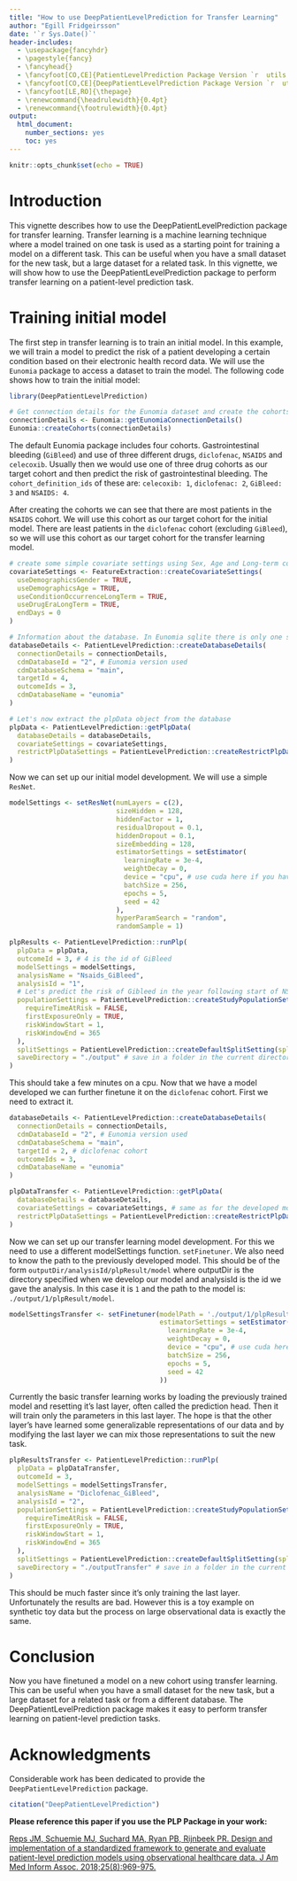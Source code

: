 ```yaml
---
title: "How to use DeepPatientLevelPrediction for Transfer Learning"
author: "Egill Fridgeirsson"
date: '`r Sys.Date()`'
header-includes:
  - \usepackage{fancyhdr}
  - \pagestyle{fancy}
  - \fancyhead{}
  - \fancyfoot[CO,CE]{PatientLevelPrediction Package Version `r  utils::packageVersion("PatientLevelPrediction")`}
  - \fancyfoot[CO,CE]{DeepPatientLevelPrediction Package Version `r  utils::packageVersion("DeepPatientLevelPrediction")`}
  - \fancyfoot[LE,RO]{\thepage}
  - \renewcommand{\headrulewidth}{0.4pt}
  - \renewcommand{\footrulewidth}{0.4pt}
output:
  html_document:
    number_sections: yes
    toc: yes
---
```


```{=html}
<!--
%\VignetteEngine{knitr::rmarkdown}
%\VignetteIndexEntry{Transfer Learning}
-->
```
```r
knitr::opts_chunk$set(echo = TRUE)
```

# Introduction

This vignette describes how to use the DeepPatientLevelPrediction package for transfer learning. Transfer learning is a machine learning technique where a model trained on one task is used as a starting point for training a model on a different task. This can be useful when you have a small dataset for the new task, but a large dataset for a related task. In this vignette, we will show how to use the DeepPatientLevelPrediction package to perform transfer learning on a patient-level prediction task.

# Training initial model

The first step in transfer learning is to train an initial model. In this example, we will train a model to predict the risk of a patient developing a certain condition based on their electronic health record data. We will use the `Eunomia` package to access a dataset to train the model. The following code shows how to train the initial model:

```r
library(DeepPatientLevelPrediction)

# Get connection details for the Eunomia dataset and create the cohorts
connectionDetails <- Eunomia::getEunomiaConnectionDetails()
Eunomia::createCohorts(connectionDetails)
```

The default Eunomia package includes four cohorts. Gastrointestinal bleeding (`GiBleed`) and use of three different drugs, `diclofenac`, `NSAIDS` and `celecoxib`. Usually then we would use one of three drug cohorts as our target cohort and then predict the risk of gastrointestinal bleeding. The `cohort_definition_ids` of these are: `celecoxib: 1`, `diclofenac: 2`, `GiBleed: 3` and `NSAIDS: 4`.

After creating the cohorts we can see that there are most patients in the `NSAIDS` cohort. We will use this cohort as our target cohort for the initial model. There are least patients in the `diclofenac` cohort (excluding `GiBleed`), so we will use this cohort as our target cohort for the transfer learning model.

```r
# create some simple covariate settings using Sex, Age and Long-term conditions and drug use in the last year.
covariateSettings <- FeatureExtraction::createCovariateSettings(
  useDemographicsGender = TRUE,
  useDemographicsAge = TRUE,
  useConditionOccurrenceLongTerm = TRUE,
  useDrugEraLongTerm = TRUE,
  endDays = 0
)

# Information about the database. In Eunomia sqlite there is only one schema, main and the cohorts are in a table named `cohort` which is the default. 
databaseDetails <- PatientLevelPrediction::createDatabaseDetails(
  connectionDetails = connectionDetails,
  cdmDatabaseId = "2", # Eunomia version used
  cdmDatabaseSchema = "main",
  targetId = 4,
  outcomeIds = 3,
  cdmDatabaseName = "eunomia"
)

# Let's now extract the plpData object from the database
plpData <- PatientLevelPrediction::getPlpData(
  databaseDetails = databaseDetails,
  covariateSettings = covariateSettings,
  restrictPlpDataSettings = PatientLevelPrediction::createRestrictPlpDataSettings()
)

```

Now we can set up our initial model development. We will use a simple `ResNet`.

```r
modelSettings <- setResNet(numLayers = c(2),
                           sizeHidden = 128,
                           hiddenFactor = 1,
                           residualDropout = 0.1,
                           hiddenDropout = 0.1,
                           sizeEmbedding = 128,
                           estimatorSettings = setEstimator(
                             learningRate = 3e-4,
                             weightDecay = 0,
                             device = "cpu", # use cuda here if you have a gpu
                             batchSize = 256,
                             epochs = 5,
                             seed = 42
                           ),
                           hyperParamSearch = "random",
                           randomSample = 1)

plpResults <- PatientLevelPrediction::runPlp(
  plpData = plpData,
  outcomeId = 3, # 4 is the id of GiBleed
  modelSettings = modelSettings,
  analysisName = "Nsaids_GiBleed",
  analysisId = "1",
  # Let's predict the risk of Gibleed in the year following start of NSAIDs use
  populationSettings = PatientLevelPrediction::createStudyPopulationSettings(
    requireTimeAtRisk = FALSE,
    firstExposureOnly = TRUE,
    riskWindowStart = 1,
    riskWindowEnd = 365
  ),
  splitSettings = PatientLevelPrediction::createDefaultSplitSetting(splitSeed = 42),
  saveDirectory = "./output" # save in a folder in the current directory
)

```

This should take a few minutes on a cpu. Now that we have a model developed we can further finetune it on the `diclofenac` cohort. First we need to extract it.

```r
databaseDetails <- PatientLevelPrediction::createDatabaseDetails(
  connectionDetails = connectionDetails,
  cdmDatabaseId = "2", # Eunomia version used
  cdmDatabaseSchema = "main",
  targetId = 2, # diclofenac cohort
  outcomeIds = 3,
  cdmDatabaseName = "eunomia"
)

plpDataTransfer <- PatientLevelPrediction::getPlpData(
  databaseDetails = databaseDetails,
  covariateSettings = covariateSettings, # same as for the developed model
  restrictPlpDataSettings = PatientLevelPrediction::createRestrictPlpDataSettings()
)

```

Now we can set up our transfer learning model development. For this we need to use a different modelSettings function. `setFinetuner`. We also need to know the path to the previously developed model. This should be of the form `outputDir/analysisId/plpResult/model` where outputDir is the directory specified when we develop our model and analysisId is the id we gave the analysis. In this case it is `1` and the path to the model is: `./output/1/plpResult/model`.

```r
modelSettingsTransfer <- setFinetuner(modelPath = './output/1/plpResult/model',
                                      estimatorSettings = setEstimator(
                                        learningRate = 3e-4,
                                        weightDecay = 0,
                                        device = "cpu", # use cuda here if you have a gpu
                                        batchSize = 256,
                                        epochs = 5,
                                        seed = 42
                                      ))

```

Currently the basic transfer learning works by loading the previously trained model and resetting it's last layer, often called the prediction head. Then it will train only the parameters in this last layer. The hope is that the other layer's have learned some generalizable representations of our data and by modifying the last layer we can mix those representations to suit the new task. 

```r
plpResultsTransfer <- PatientLevelPrediction::runPlp(
  plpData = plpDataTransfer,
  outcomeId = 3,
  modelSettings = modelSettingsTransfer,
  analysisName = "Diclofenac_GiBleed",
  analysisId = "2",
  populationSettings = PatientLevelPrediction::createStudyPopulationSettings(
    requireTimeAtRisk = FALSE,
    firstExposureOnly = TRUE,
    riskWindowStart = 1,
    riskWindowEnd = 365
  ),
  splitSettings = PatientLevelPrediction::createDefaultSplitSetting(splitSeed = 42),
  saveDirectory = "./outputTransfer" # save in a folder in the current directory
)
```

This should be much faster since it's only training the last layer. Unfortunately the results are bad. However this is a toy example on synthetic toy data but the process on large observational data is exactly the same. 

# Conclusion
Now you have finetuned a model on a new cohort using transfer learning. This can be useful when you have a small dataset for the new task, but a large dataset for a related task or from a different database. The DeepPatientLevelPrediction package makes it easy to perform transfer learning on patient-level prediction tasks.

# Acknowledgments

Considerable work has been dedicated to provide the
`DeepPatientLevelPrediction` package.

```r
citation("DeepPatientLevelPrediction")
```

**Please reference this paper if you use the PLP Package in your work:**

[Reps JM, Schuemie MJ, Suchard MA, Ryan PB, Rijnbeek PR. Design and
implementation of a standardized framework to generate and evaluate
patient-level prediction models using observational healthcare data. J
Am Med Inform Assoc.
2018;25(8):969-975.](http://dx.doi.org/10.1093/jamia/ocy032)

